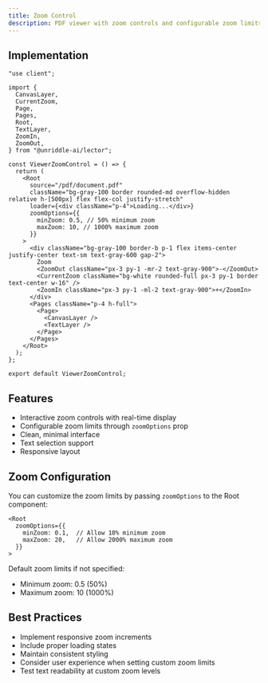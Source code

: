 ```yaml
---
title: Zoom Control
description: PDF viewer with zoom controls and configurable zoom limits
---
```



<ViewerZoomControl />

## Implementation

```tsx
"use client";

import {
  CanvasLayer,
  CurrentZoom,
  Page,
  Pages,
  Root,
  TextLayer,
  ZoomIn,
  ZoomOut,
} from "@unriddle-ai/lector";

const ViewerZoomControl = () => {
  return (
    <Root
      source="/pdf/document.pdf"
      className="bg-gray-100 border rounded-md overflow-hidden relative h-[500px] flex flex-col justify-stretch"
      loader={<div className="p-4">Loading...</div>}
      zoomOptions={{
        minZoom: 0.5, // 50% minimum zoom
        maxZoom: 10, // 1000% maximum zoom
      }}
    >
      <div className="bg-gray-100 border-b p-1 flex items-center justify-center text-sm text-gray-600 gap-2">
        Zoom
        <ZoomOut className="px-3 py-1 -mr-2 text-gray-900">-</ZoomOut>
        <CurrentZoom className="bg-white rounded-full px-3 py-1 border text-center w-16" />
        <ZoomIn className="px-3 py-1 -ml-2 text-gray-900">+</ZoomIn>
      </div>
      <Pages className="p-4 h-full">
        <Page>
          <CanvasLayer />
          <TextLayer />
        </Page>
      </Pages>
    </Root>
  );
};

export default ViewerZoomControl;
```

## Features

- Interactive zoom controls with real-time display
- Configurable zoom limits through `zoomOptions` prop
- Clean, minimal interface
- Text selection support
- Responsive layout

## Zoom Configuration

You can customize the zoom limits by passing `zoomOptions` to the Root component:

```tsx
<Root
  zoomOptions={{
    minZoom: 0.1,  // Allow 10% minimum zoom
    maxZoom: 20,   // Allow 2000% maximum zoom
  }}
>
```

Default zoom limits if not specified:

- Minimum zoom: 0.5 (50%)
- Maximum zoom: 10 (1000%)

## Best Practices

- Implement responsive zoom increments
- Include proper loading states
- Maintain consistent styling
- Consider user experience when setting custom zoom limits
- Test text readability at custom zoom levels

